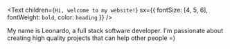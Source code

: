 <Text
  children={`Hi, welcome to my website!`}
  sx={{ fontSize: [4, 5, 6], fontWeight: `bold`, color: `heading` }}
/>

My name is Leonardo, a full stack software developer. I'm passionate about creating high quality projects that can help other people =)
